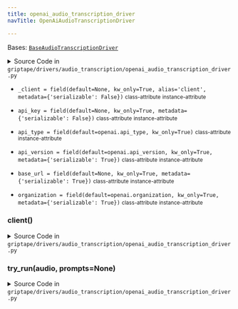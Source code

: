```yaml
---
title: openai_audio_transcription_driver
navTitle: OpenAiAudioTranscriptionDriver

---
```


<span id="griptape.drivers.audio_transcription.openai_audio_transcription_driver.OpenAiAudioTranscriptionDriver"></span>

Bases:
 [`BaseAudioTranscriptionDriver`](./#griptape.drivers.audio_transcription.BaseAudioTranscriptionDriver "BaseAudioTranscriptionDriver (griptape.drivers.audio_transcription.BaseAudioTranscriptionDriver)")

<details><summary>Source Code in <code>griptape&#47;drivers&#47;audio_transcription&#47;openai_audio_transcription_driver.py</code></summary>

```python
@define
class OpenAiAudioTranscriptionDriver(BaseAudioTranscriptionDriver):
    api_type: Optional[str] = field(default=openai.api_type, kw_only=True)
    api_version: Optional[str] = field(default=openai.api_version, kw_only=True, metadata={"serializable": True})
    base_url: Optional[str] = field(default=None, kw_only=True, metadata={"serializable": True})
    api_key: Optional[str] = field(default=None, kw_only=True, metadata={"serializable": False})
    organization: Optional[str] = field(default=openai.organization, kw_only=True, metadata={"serializable": True})
    _client: Optional[openai.OpenAI] = field(
        default=None, kw_only=True, alias="client", metadata={"serializable": False}
    )

    @lazy_property()
    def client(self) -> openai.OpenAI:
        return openai.OpenAI(api_key=self.api_key, base_url=self.base_url, organization=self.organization)

    def try_run(self, audio: AudioArtifact, prompts: Optional[list[str]] = None) -> TextArtifact:
        additional_params = {}

        if prompts is not None:
            additional_params["prompt"] = ", ".join(prompts)

        transcription = self.client.audio.transcriptions.create(
            # Even though we're not actually providing a file to the client, the API still requires that we send a file
            # name. We set the file name to use the same format as the audio file so that the API can reject
            # it if the format is unsupported.
            model=self.model,
            file=(f"a.{audio.format}", io.BytesIO(audio.value)),
            response_format="json",
            **additional_params,
        )

        return TextArtifact(value=transcription.text)
```

</details>

-   `_client = field(default=None, kw_only=True, alias='client', metadata={'serializable': False})` <small>class-attribute</small> <small>instance-attribute</small>  <span id="griptape.drivers.audio_transcription.openai_audio_transcription_driver.OpenAiAudioTranscriptionDriver._client"></span> 

-   `api_key = field(default=None, kw_only=True, metadata={'serializable': False})` <small>class-attribute</small> <small>instance-attribute</small>  <span id="griptape.drivers.audio_transcription.openai_audio_transcription_driver.OpenAiAudioTranscriptionDriver.api_key"></span> 

-   `api_type = field(default=openai.api_type, kw_only=True)` <small>class-attribute</small> <small>instance-attribute</small>  <span id="griptape.drivers.audio_transcription.openai_audio_transcription_driver.OpenAiAudioTranscriptionDriver.api_type"></span> 

-   `api_version = field(default=openai.api_version, kw_only=True, metadata={'serializable': True})` <small>class-attribute</small> <small>instance-attribute</small>  <span id="griptape.drivers.audio_transcription.openai_audio_transcription_driver.OpenAiAudioTranscriptionDriver.api_version"></span> 

-   `base_url = field(default=None, kw_only=True, metadata={'serializable': True})` <small>class-attribute</small> <small>instance-attribute</small>  <span id="griptape.drivers.audio_transcription.openai_audio_transcription_driver.OpenAiAudioTranscriptionDriver.base_url"></span> 

-   `organization = field(default=openai.organization, kw_only=True, metadata={'serializable': True})` <small>class-attribute</small> <small>instance-attribute</small>  <span id="griptape.drivers.audio_transcription.openai_audio_transcription_driver.OpenAiAudioTranscriptionDriver.organization"></span> 

<span id="griptape.drivers.audio_transcription.openai_audio_transcription_driver.OpenAiAudioTranscriptionDriver.client"></span>

### client()

<details><summary>Source Code in <code>griptape&#47;drivers&#47;audio_transcription&#47;openai_audio_transcription_driver.py</code></summary>

```python
@lazy_property()
def client(self) -> openai.OpenAI:
    return openai.OpenAI(api_key=self.api_key, base_url=self.base_url, organization=self.organization)
```

</details>

<span id="griptape.drivers.audio_transcription.openai_audio_transcription_driver.OpenAiAudioTranscriptionDriver.try_run"></span>

### try_run(audio, prompts=None)

<details><summary>Source Code in <code>griptape&#47;drivers&#47;audio_transcription&#47;openai_audio_transcription_driver.py</code></summary>

```python
def try_run(self, audio: AudioArtifact, prompts: Optional[list[str]] = None) -> TextArtifact:
    additional_params = {}

    if prompts is not None:
        additional_params["prompt"] = ", ".join(prompts)

    transcription = self.client.audio.transcriptions.create(
        # Even though we're not actually providing a file to the client, the API still requires that we send a file
        # name. We set the file name to use the same format as the audio file so that the API can reject
        # it if the format is unsupported.
        model=self.model,
        file=(f"a.{audio.format}", io.BytesIO(audio.value)),
        response_format="json",
        **additional_params,
    )

    return TextArtifact(value=transcription.text)
```

</details>
